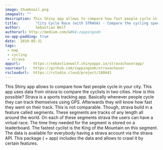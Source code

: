 ```yaml
---
image: thumbnail.png
imagealt: ""
description: This Shiny app allows to compare how fast people cycle in your city. This app uses data from strava to compare the cyclists in two cities. 
title:        "City Cycle Race (with STRAVA) - Compare the cycling speed of cities"
author:       Sebastian Wolf
authorurl: http://medium.com/&#64;zappingseb
no-app-padding: true
date:  2019-05-31
tags:         
 - map
 - cycling
 - strava
appurl:      https://sebastianwolf.shinyapps.io/stravachaserapp/
sourceurl:   https://github.com/zappingseb/stravachaser
rscloudurl:  https://rstudio.cloud/project/180441
---
```


This Shiny app allows to compare how fast people cycle in your city. This app uses data from strava to compare the cyclists in two cities. How is this possible? Strava is a sports tracking app. Basically whenever people cycle they can track themselves using GPS. Afterwards they will know how fast they went on their track. This is not comparable. Though, strava build in a feature called segments. These segments are tracks of any length all around the world. On each of these segments strava the users can have a virtual race. The time they needed for the segment is stored on a leaderboard. The fastest cyclist is the King of the Mountain on this segment. The data is available for everybody having a strava account via the strava API. This package ( + app) includes the data and allows to crawl it by certain features.
  
